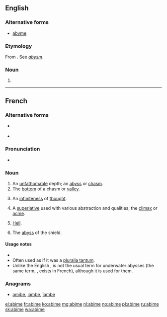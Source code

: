 ==English==

===Alternative forms===
* [[abyme]]

===Etymology===
From {{etyl|fr|en}} {{term|abime|lang=fr}}. See ''[[abysm]]''.

===Noun===
{{en-noun}}

# {{obsolete form of|abysm|lang=en}}

----

==French==

===Alternative forms===
* {{l/fr|abyme}} {{qualifier|archaic}}
* {{l/fr|abîme}} {{qualifier|dated}}

===Pronunciation===
* {{audio|Fr-abime-fr FR-Paris.ogg|Audio (Paris)|lang=fr}}

===Noun===
{{fr-noun|m}}

# An [[unfathomable]] depth; an [[abyss]] or [[chasm]].
# The [[bottom]] of a chasm or [[valley]].
# {{context|literary|lang=fr}} An [[infiniteness]] of [[thought]].
# {{context|literary|lang=fr}} A [[superlative]] used with various abstraction and qualities; the [[climax]] or [[acme]].
# {{context|literary|lang=fr}} [[Hell]].
# {{context|heraldry|lang=fr}} The [[abyss]] of the shield.

====Usage notes====
* {{fr-note reformed spelling}}
* Often used as if it was a [[pluralia tantum]].
* Unlike the English {{term|abyss|lang=en}}, {{term|abime|lang=fr}} is not the usual term for underwater abysses (the same term, {{term|abysse|lang=fr}}, exists in French), although it is used for them.

===Anagrams===
* [[amibe#French|amibe]], [[iambe#French|iambe]], [[ïambe#French|ïambe]]

[[el:abime]]
[[fr:abime]]
[[ko:abime]]
[[mg:abime]]
[[nl:abime]]
[[no:abime]]
[[pl:abime]]
[[ru:abime]]
[[sk:abime]]
[[wa:abime]]